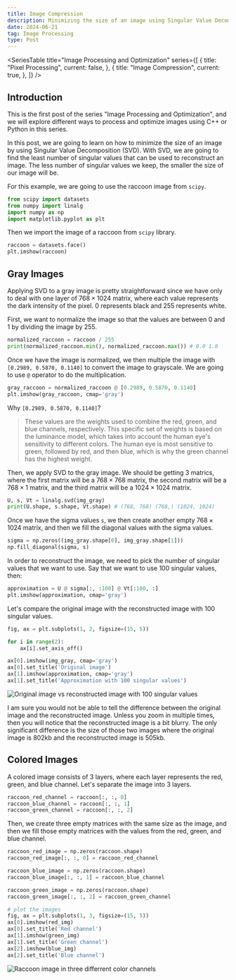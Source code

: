 ```yaml
---
title: Image Compression
description: Minimizing the size of an image using Singular Value Decomposition
date: 2024-06-21
tag: Image Processing
type: Post
---
```


<SeriesTable
  title="Image Processing and Optimization"
  series={[
    {
      title: "Pixel Processing",
      current: false,
    },
    {
      title: "Image Compression",
      current: true,
    },
  ]}
/>

## Introduction

This is the first post of the series "Image Processing and Optimization", and we will explore different ways to process and optimize images using C++ or Python in this series.

In this post, we are going to learn on how to minimize the size of an image by using Singular Value Decomposition (SVD).
With SVD, we are going to find the least number of singular values that can be used to reconstruct an image.
The less number of singular values we keep, the smaller the size of our image will be.

For this example, we are going to use the raccoon image from `scipy`.

```python
from scipy import datasets
from numpy import linalg
import numpy as np
import matplotlib.pyplot as plt
```

Then we import the image of a raccoon from `scipy` library.

```python
raccoon = datasets.face()
plt.imshow(raccoon)
```

## Gray Images

Applying SVD to a gray image is pretty straightforward since we have only to deal with one layer of $768 \times 1024$ matrix, where each value represents the dark intensity of the pixel.
$0$ represents black and $255$ represents white.

First, we want to normalize the image so that the values are between $0$ and $1$ by dividing the image by $255$.

```python
normalized_raccoon = raccoon / 255
print(normalized_raccoon.min(), normalized_raccoon.max()) # 0.0 1.0
```

Once we have the image is normalized, we then multiple the image with `[0.2989, 0.5870, 0.1140]` to convert the image to grayscale.
We are going to use `@` operator to do the multiplication.

```python
gray_raccoon = normalized_raccoon @ [0.2989, 0.5870, 0.1140]
plt.imshow(gray_raccoon, cmap='gray')
```

Why `[0.2989, 0.5870, 0.1140]`?

> These values are the weights used to combine the red, green, and blue channels, respectively. This specific set of weights is based on the luminance model, which takes into account the human eye's sensitivity to different colors. The human eye is most sensitive to green, followed by red, and then blue, which is why the green channel has the highest weight.

Then, we apply SVD to the gray image. We should be getting 3 matrics, where the first matrix will be a $768 \times 768$ matrix, the second matrix will be a $768 \times 1$ matrix, and the third matrix will be a $1024 \times 1024$ matrix.

```python
U, s, Vt = linalg.svd(img_gray)
print(U.shape, s.shape, Vt.shape) # (768, 768) (768,) (1024, 1024)
```

Once we have the sigma values `s`, we then create another empty $768 \times 1024$ matrix, and then we fill the diagonal values with the sigma values.

```python
sigma = np.zeros((img_gray.shape[0], img_gray.shape[1]))
np.fill_diagonal(sigma, s)
```

In order to reconstruct the image, we need to pick the number of singular values that we want to use.
Say that we want to use 100 singular values, then:

```python
approximation = U @ sigma[:, :100] @ Vt[:100, :]
plt.imshow(approximation, cmap='gray')
```

Let's compare the original image with the reconstructed image with 100 singular values.

```python
fig, ax = plt.subplots(1, 2, figsize=(15, 5))

for i in range(2):
    ax[i].set_axis_off()

ax[0].imshow(img_gray, cmap='gray')
ax[0].set_title('Original image')
ax[1].imshow(approximation, cmap='gray')
ax[1].set_title('Approximation with 100 singular values')
```

![Original image vs reconstructed image with 100 singular values](/assets/posts/image-compression-with-svd/original_and_svd_raccoon.png)

I am sure you would not be able to tell the difference between the original image and the reconstructed image.
Unless you zoom in multiple times, then you will notice that the reconstructed image is a bit blurry.
The only significant difference is the size of those two images where the original image is 802kb and the reconstructed image is 505kb.

## Colored Images

A colored image consists of 3 layers, where each layer represents the red, green, and blue channel.
Let's separate the image into 3 layers.

```python
raccoon_red_channel = raccoon[:, :, 0]
raccoon_blue_channel = raccoon[:, :, 1]
raccoon_green_channel = raccoon[:, :, 2]
```

Then, we create three empty matrices with the same size as the image, and then we fill those empty matrices with the values from the red, green, and blue channel.

```python
raccoon_red_image = np.zeros(raccoon.shape)
raccoon_red_image[:, :, 0] = raccoon_red_channel

raccoon_blue_image = np.zeros(raccoon.shape)
raccoon_blue_image[:, :, 1] = raccoon_blue_channel

raccoon_green_image = np.zeros(raccoon.shape)
raccoon_green_image[:, :, 2] = raccoon_green_channel

# plot the images
fig, ax = plt.subplots(1, 3, figsize=(15, 5))
ax[0].imshow(red_img)
ax[0].set_title('Red channel')
ax[1].imshow(green_img)
ax[1].set_title('Green channel')
ax[2].imshow(blue_img)
ax[2].set_title('Blue channel')
```

![Raccoon image in three differrent color channels](/assets/posts/image-compression-with-svd/rgb_raccoon.png)
